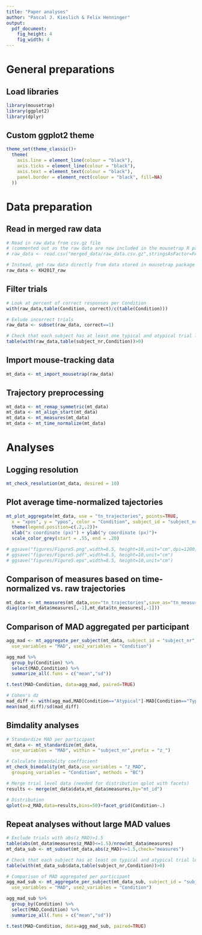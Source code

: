 ```yaml
---
title: "Paper analyses"
author: "Pascal J. Kieslich & Felix Henninger"
output:
  pdf_document: 
    fig_height: 4
    fig_width: 4
---
```



# General preparations

## Load libraries
```r
library(mousetrap)
library(ggplot2)
library(dplyr)
```

## Custom ggplot2 theme
```r
theme_set(theme_classic()+ 
  theme(
    axis.line = element_line(colour = "black"),
    axis.ticks = element_line(colour = "black"),
    axis.text = element_text(colour = "black"),
    panel.border = element_rect(colour = "black", fill=NA)
  ))
```



# Data preparation

## Read in merged raw data
```r
# Read in raw data from csv.gz file
# (commented out as the raw data are now included in the mousetrap R package)
# raw_data <- read.csv("merged_data/raw_data.csv.gz",stringsAsFactor=FALSE)

# Instead, get raw data directly from data stored in mousetrap package
raw_data <- KH2017_raw
```

## Filter trials
```r
# Look at percent of correct responses per Condition
with(raw_data,table(Condition, correct)/c(table(Condition)))

# Exlude incorrect trials
raw_data <- subset(raw_data, correct==1)

# Check that each subject has at least one typical and atypical trial left
table(with(raw_data,table(subject_nr,Condition))>0)
```


## Import mouse-tracking data
```r
mt_data <- mt_import_mousetrap(raw_data)
```


## Trajectory preprocessing
```r
mt_data <- mt_remap_symmetric(mt_data)
mt_data <- mt_align_start(mt_data)
mt_data <- mt_measures(mt_data)
mt_data <- mt_time_normalize(mt_data)
```


# Analyses

## Logging resolution
```r
mt_check_resolution(mt_data, desired = 10)
```

## Plot average time-normalized tajectories
```r
mt_plot_aggregate(mt_data, use = "tn_trajectories", points=TRUE,
  x = "xpos", y = "ypos", color = "Condition", subject_id = "subject_nr")+
  theme(legend.position=c(.2,.2))+
  xlab("x coordinate (px)") + ylab("y coordinate (px)")+
  scale_color_grey(start = .55, end = .20)

# ggsave("figures/Figure5.png",width=8.5, height=10,unit="cm",dpi=1200)
# ggsave("figures/Figure5.pdf",width=8.5, height=10,unit="cm")
# ggsave("figures/Figure5.eps",width=8.5, height=10,unit="cm")
```

## Comparison of measures based on time-normalized vs. raw trajectories
```r
mt_data <- mt_measures(mt_data,use="tn_trajectories",save_as="tn_measures")
diag(cor(mt_data$measures[,-1],mt_data$tn_measures[,-1]))
```

## Comparison of MAD aggregated per participant
```r
agg_mad <- mt_aggregate_per_subject(mt_data, subject_id = "subject_nr",
  use_variables = "MAD", use2_variables = "Condition")

agg_mad %>%
  group_by(Condition) %>%
  select(MAD,Condition) %>%
  summarize_all(.funs = c("mean","sd"))

t.test(MAD~Condition, data=agg_mad, paired=TRUE)

# Cohen's dz
mad_diff <- with(agg_mad,MAD[Condition=="Atypical"]-MAD[Condition=="Typical"])
mean(mad_diff)/sd(mad_diff)

```

## Bimdality analyses
```r
# Standardize MAD per participant
mt_data <- mt_standardize(mt_data,
  use_variables = "MAD", within = "subject_nr",prefix = "z_")

# Calculate bimodality coefficient
mt_check_bimodality(mt_data,use_variables = "z_MAD",
  grouping_variables = "Condition", methods = "BC")

# Merge trial level data (needed for distribution qplot with facets)
results <- merge(mt_data$data,mt_data$measures,by="mt_id")

# Distribution
qplot(x=z_MAD,data=results,bins=50)+facet_grid(Condition~.)

```

## Repeat analyses without large MAD values
```r
# Exclude trials with abs(z_MAD)>1.5
table(abs(mt_data$measures$z_MAD)<=1.5)/nrow(mt_data$measures)
mt_data_sub <- mt_subset(mt_data,abs(z_MAD)<=1.5,check="measures")

# Check that each subject has at least on typical and atypical trial left
table(with(mt_data_sub$data,table(subject_nr,Condition))>0)

# Comparison of MAD aggregated per participant
agg_mad_sub <- mt_aggregate_per_subject(mt_data_sub, subject_id = "subject_nr",
  use_variables = "MAD", use2_variables = "Condition")

agg_mad_sub %>%
  group_by(Condition) %>%
  select(MAD,Condition) %>%
  summarize_all(.funs = c("mean","sd"))

t.test(MAD~Condition, data=agg_mad_sub, paired=TRUE)
```

